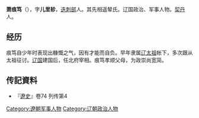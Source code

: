 '''萧痕笃'''（{{bd|？||?|}}），字'''儿里轸'''，[[迭刺部|迭刺部]]人。其先相遥辇氏。辽国政治、军事人物。[[契丹|契丹]]人。
== 经历 ==
痕笃自少年时表现出糠慨之气，因有才能而自负。早年隶属[[辽太祖|辽太祖]]帐下，多次跟从太祖征讨。[[辽国|辽国]]建国后，任北府宰相。痕笃孝顺父母，为政崇尚宽简。
== 传記資料 ==
*『[[遼史|遼史]]』卷74 列传第4


[[Category:遼朝军事人物|Category:遼朝军事人物]]
[[Category:辽朝政治人物|Category:辽朝政治人物]]